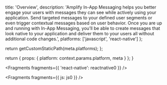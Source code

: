 
  title: 'Overview',
  description:
    'Amplify In-App Messaging helps you better engage your users with messages they can see while actively using your application. Send targeted messages to your defined user segments or even trigger contextual messages based on user behavior. Once you are up and running with In-App Messaging, you’ll be able to create messages that look native to your application and deliver them to your users all without additional code changes.',
  platforms: ['javascript', 'react-native']
};

  return getCustomStaticPath(meta.platforms);
};

  return {
    props: {
      platform: context.params.platform,
      meta
    }
  };
}


<Fragments fragments={{ 'react-native': reactnative0 }} />


<Fragments fragments={{ js: js0 }} />
